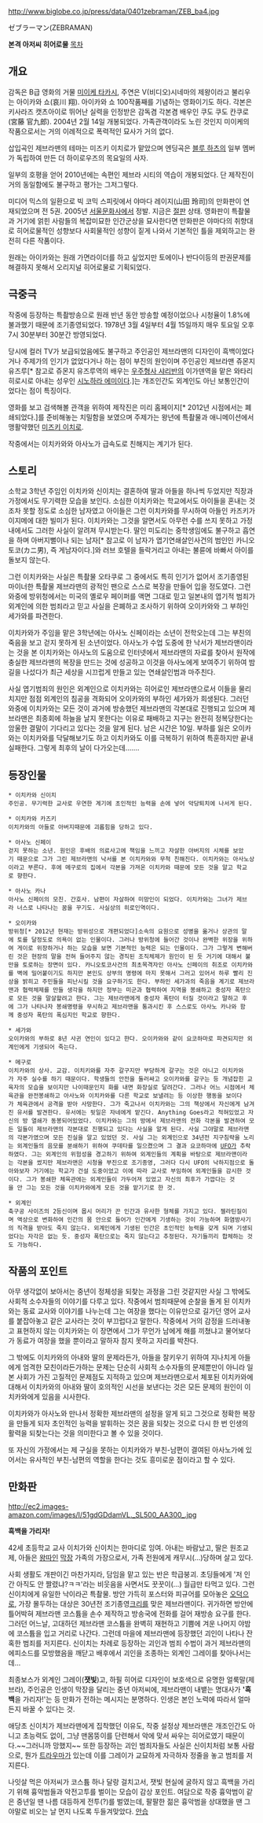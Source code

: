 http://www.biglobe.co.jp/press/data/0401zebraman/ZEB_ba4.jpg

ゼブラーマン(ZEBRAMAN)

'''본격 아저씨 히어로물'''
[[목차]]
== 개요 ==
감독은 B급 영화의 거물 [[미이케 타카시]], 주연은 V(비디오)시네마의 제왕이라고 불리우는 아이카와 쇼(哀川 翔). 아이카와 쇼 100작품째를 기념하는 영화이기도 하다. 각본은 키사라즈 캣츠아이로 뛰어난 실력을 인정받은 감독겸 각본겸 배우인 쿠도 쿠도 칸쿠로(宮藤 官九郎). 2004년 2월 14일 개봉되었다. 가족관객이라도 노린 것인지 미이케의 작품으로서는 거의 이례적으로 폭력적인 묘사가 거의 없다.

삽입곡인 제브라맨의 테마는 미즈키 이치로가 맡았으며 엔딩곡은 [[블루 하츠]]의 일부 멤버가 독립하여 만든 더 하이로우즈의 목요일의 사자.

일부의 호평을 얻어 2010년에는 속편인 제브라 시티의 역습이 개봉되었다. 단 제작진이 거의 동일함에도 불구하고 평가는 그저그렇다.

미디어 믹스의 일환으로 빅 코믹 스피릿에서 야마다 레이지(山田 玲司)의 만화판이 연재되었으며 전 5권. 2005년 [[서울문화사]]에서 정발. 지금은 [[절판]] 상태. 영화판이 특촬물과 거기에 얽힌 사람들의 복잡미묘한 인간군상을 묘사한다면 만화판은 야마다의 취향대로 히어로물적인 성향보다 사회물적인 성향이 짙게 나와서 기본적인 틀을 제외하고는 완전히 다른 작품이다.

원래는 아이카와는 원래 가면라이더를 하고 싶었지만 토에이나 반다이등의 판권문제를 해결하지 못해서 오리지널 히어로물로 기획되었다.

== 극중극 ==
작중에 등장하는 특촬방송으로 원래 반년 동안 방송할 예정이었으나 시청율이 1.8%에 불과했기 때문에 조기종영되었다. 1978년 3월 4일부터 4월 15일까지 매우 토요일 오후 7시 30분부터 30분간 방영되었다.

당시에 컬러 TV가 보급되었음에도 불구하고 주인공인 제브라맨의 디자인이 흑백이었다거나 주제가의 인기가 없었다거나 하는 점이 부진의 원인이며 주인공인 제브라맨 쥬몬지 유즈루[* 참고로 쥬몬지 유즈루역의 배우는 [[우주형사 샤리반]]의 이가덴역을 맡은 와타리 히로시로 아내는 성우인 [[시노하라 에미]]이다.]는 개조인간도 외계인도 아닌 보통인간이었다는 점이 특징이다.

영화를 보고 검색해볼 관객을 위하여 제작진은 미리 홈페이지[* 2012년 시점에서는 폐쇄되었다.]를 준비해놓는 치밀함을 보였으며 주제가는 왕년에 특촬물과 애니메이션에서 맹활약했던 [[미즈키 이치로]].

작중에서는 이치카와와 아사노가 급속도로 친해지는 계기가 된다.

== 스토리 ==
소학교 3학년 주임인 이치카와 신이치는 결혼하여 딸과 아들을 하나씩 두었지만 직장과 가정에서도 무기력한 모습을 보인다. 소심한 이치카와는 학교에서도 아이들을 혼내는 것조차 못할 정도로 소심한 남자였고 아이들은 그런 이치카와를 무시하여 아들인 카즈키가 이지메에 대한 빌미가 된다. 이치카와는 그것을 알면서도 아무런 수를 쓰지 못하고 가정내에서도 그러한 사실이 알려져 무시받는다. 딸인 미도리는 중학생임에도 불구하고 흡연을 하며 아버지뻘이나 되는 남자[* 참고로 이 남자가 엽기연쇄살인사건의 범인인 카니오토코(カニ男), 즉 게남자이다.]와 러브 호텔을 들락거리고 아내는 불륜에 바빠서 아이를 돌보지 않는다.

그런 이치카와는 사실은 특촬물 오타쿠로 그 중에서도 특히 인기가 없어서 조기종영된 마이너한 특촬물 제브라맨의 광적인 팬으로 스스로 복장을 만들어 입을 정도였다. 그런 와중에 방위청에서는 미국의 옐로우 페이퍼를 액면 그대로 믿고 일본내의 엽기적 범죄가 외계인에 의한 범죄라고 믿고 사실을 은폐하고 조사하기 위하여 오이카와와 그 부하인 세가와를 파견한다.

이치카와가 주임을 맡은 3학년에는 아사노 신페이라는 소년이 전학오는데 그는 부친의 죽음을 보고 걷지 못하게 된 소년이었다. 아사노가 수업 도중에 한 낙서가 제브라맨이라는 것을 본 이치카와는 아사노의 도움으로 인터넷에서 제브라맨의 자료를 찾아서 원작에 충실한 제브라맨의 복장을 만드는 것에 성공하고 이것을 아사노에게 보여주기 위하여 밤길을 나섰다가 최근 세상을 시끄럽게 만들고 있는 연쇄살인범과 마주친다.

사실 엽기범죄의 원인은 외계인으로 이치카와는 히어로인 제브라맨으로서 이들을 물리치지만 점점 외계인의 침공을 격화되어 오이카와의 부하인 세가와가 희생된다. 그러던 와중에 이치카와는 모든 것이 과거에 방송했던 제브라맨의 각본대로 진행되고 있으며 제브라맨은 최종회에 하늘을 날지 못한다는 이유로 패배하고 지구는 완전히 정복당한다는 암울한 결말이 기다리고 있다는 것을 알게 된다. 남은 시간은 10일. 부하를 잃은 오이카와는 이치카와를 닥달해보기도 하고 이치카와도 이를 극복하기 위하여 특훈하지만 끝내 실패한다. 그렇게 최후의 날이 다가오는데…….

== 등장인물 ==
 * 이치카와 신이치
 주인공. 무기력한 교사로 우연한 계기에 초인적인 능력을 손에 넣어 악당퇴치에 나서게 된다.

 * 이치카와 카즈키
 이치카와의 아들로 아버지때문에 괴롭힘을 당하고 있다.

 * 아사노 신페이
 걷지 못하는 소년. 원인은 후배의 의료사고에 책임을 느끼고 자살한 아버지의 시체를 보았기 때문으로 그가 그린 제브라맨의 낙서를 본 이치카와와 무척 친해진다. 이치카와는 아사노상이라고 부른다. 후에 메구로의 집에서 각본을 가져온 이치카와 때문에 모든 것을 알고 학교로 향한다.

 * 아사노 카나
 아사노 신페이의 모친. 간호사. 남편이 자살하여 미망인이 되었다. 이치카와는 그녀가 제브라 너스로 나타나는 꿈을 꾸기도. 사실상의 히로인역이다.

 * 오이카와
 방위청[* 2012년 현재는 방위성으로 개편되었다]소속의 요원으로 성병을 옮거나 상관의 말에 토를 달정도로 의욕이 없는 인물이다. 그러나 방위청에 들어간 것이나 완벽한 위장을 위하여 게이로 위장하거나 하는 모습을 보면 기본적인 능력은 되는 인물이다. 그가 그렇게 변해버린 것은 현장의 말을 전혀 들어주지 않는 경직된 조직체제가 원인이 된 듯 거기에 대해서 불만을 토로하는 장면이 있다. 카니오토코사건의 최초목격자인 아사노 신페이의 취조로 이치카와를 벽에 밀어붙이기도 하지만 본인도 상부의 명령에 마지 못해서 그러고 있어서 하루 빨리 진상을 밝히고 주민들을 피난시킬 것을 요구하기도 한다. 부하인 세가과의 죽음을 계기로 제브라맨과 협력체제를 만들 생각을 하지만 정부는 미군과 협력하여 지역을 봉쇄하고 중성자 폭탄으로 모든 것을 말살할려고 한다. 그는 제브라맨에게 중성자 폭탄이 터질 것이라고 말하고 후에 그가 나타나자 봉쇄명령을 무시하고 제브라맨을 통과시킨 후 스스로도 아사노 카나와 함께 중성자 폭탄의 폭심지인 학교로 향한다.

 * 세가와
 오이카와의 부하로 8년 사귄 연인이 있다고 한다. 오이카와와 같이 요코하마로 파견되지만 외계인에게 기생되어 죽는다.

 * 메구로
 이치카와의 상사. 교감. 이치키와를 자주 갈구지만 부당하게 갈구는 것은 아니고 이치카와가 자주 실수를 하기 때문이다. 학생들의 안전을 둘러싸고 오이카와를 갈구는 등 개념잡힌 교육자의 모습을 보이지만 나이때문인지 화를 내면 화장실로 달려간다. 그러나 어느 시점에서 체육관을 완전봉쇄하고 아사노와 이치카와를 다른 학교로 보낼려는 등 이상한 행동을 보이다가 체육관에서 공격을 받아 사망한다. 그가 죽고나서 이치카와는 그의 책상에서 자신에게 남겨진 유서를 발견한다. 유서에는 뒷일은 자네에게 맡긴다. Anything Goes라고 적혀있었고 자신의 방 열쇄가 동봉되어있었다. 이치카와는 그의 방에서 제브라맨의 전화 각본을 발견하여 모든 일들이 제브라맨의 각본대로 진행되고 있다는 사실을 알게 된다. 사실 그야말로 제브라맨의 각본가였으며 모든 진실을 알고 있었던 것. 사실 그는 외계인으로 34년전 지구침략을 노리는 외계인들의 음모를 분쇄하기 위하여 쿠데타를 일으켰으며 그 결과 요코하마에 [[UFO]]가 추락하였다. 그는 외계인의 위험성을 경고하기 위하여 외계인들의 계획을 바탕으로 제브라맨이라는 각본을 썼지만 제브라맨은 시청율 부진으로 조기종영, 그러다 다시 UFO의 낙하지점으로 돌아와보자 거기에는 학교가 건설 도중이었고 이에 따라 교사로 부임하여 외계인들을 감시한 것이다. 그가 봉쇄한 체육관에는 외계인들이 가두어져 있었고 자신의 최후가 가깝다는 것을 안 그는 모든 것을 이치카와에게 모든 것을 맡기기로 한 것.

 * 외계인
 축구공 사이즈의 2등신이며 몹시 머리가 끈 인간과 유사한 형체를 가지고 있다. 젤라틴질이며 액상으로 변화하여 인간의 몸 안으로 들어가 인간에게 기생하는 것이 가능하며 화염방사기의 직격을 받아도 죽지 않는다. 외계인에게 기생된 인간은 초인적인 능력을 갖게 되며 기생되었다는 자각은 없는 듯. 중성자 폭탄으로는 죽지 않는다고 추정된다. 자기들끼리 합체하는 것도 가능하다.

== 작품의 포인트 ==
아무 생각없이 보아서는 중년이 정체성을 되찾는 과정을 그린 것같지만 사실 그 밖에도 사회적 소수자들의 이야기를 다루고 있다. 작중에서 범죄때문에 순찰을 돌게 된 이치카와는 동료 교사와 이야기를 나누는데 그는 여장을 했다는 이유만으로 길가던 영어 교사를 붙잡아놓고 같은 교사라는 것이 부끄럽다고 말한다. 작중에서 거의 감정을 드러내놓고 표현하지 않는 이치카와는 이 장면에서 그가 무언가 남에게 해를 끼쳤냐고 물어보다가 동료가 여장을 했을 뿐이라고 말하자 참지 못하고 자리를 박찬다.

그 밖에도 이치카와의 아내와 딸의 문제라든가, 아들을 잘키우기 위하여 지나치게 아들에게 엄격한 모친이라든가하는 문제는 단순히 사회적 소수자들의 문제뿐만이 아니라 일본 사회가 가진 고질적인 문제점도 지적하고 있으며 제브라맨으로서 체포된 이치카와에 대해서 이치카와의 아내와 딸이 호의적인 시선을 보낸다는 것은 모든 문제의 원인이 이치카와에게 있음을 시사한다.

이치카와가 아사노와 만나서 정확한 제브라맨의 설정을 알게 되고 그것으로 정확한 복장을 만들게 되자 초인적인 능력을 발휘하는 것은 꿈을 되찾는 것으로 다시 한 번 인생의 활력을 되찾는다는 것을 의미한다고 볼 수 있을 것이다.

또 자신의 가정에서는 제 구실을 못하는 이치카와가 부친-남편이 결여된 아사노가에 있어서는 유사적인 부친-남편의 역할을 한다는 것도 흥미로운 점이라고 할 수 있다.

== 만화판 ==
http://ec2.images-amazon.com/images/I/51gdGDdamVL._SL500_AA300_.jpg

'''흑백을 가리자!'''

42세 초등학교 교사 이치가와 신이치는 한마디로 잉여. 
아내는 바람났고, 딸은 원조교제, 아들은 [[왕따]]인 [[막장]] 가족의 가장으로서, 가족 전원에게 캐무시(…)당하며 살고 있다.

사회 생활도 개판이긴 마찬가지라, 담임을 맡고 있는 반은 학급붕괴. 초딩들에게 '저 인간 아직도 안 짤렸냐?ㅋㅋ'라는 비웃음을 사면서도 꿋꿋이(…) 월급만 타먹고 있다.
그런 신이치에게 유일한 낙이라곤 특촬물. 방안 가득히 포스터와 피규어를 모아놓은 [[오덕]]으로, 가장 몰두하는 대상은 30년전 조기종영[[크리]]를 맞은 제브라맨이다. 귀가하면 방안에 틀어박혀 제브라맨 코스튬을 손수 제작하고 방송국에 전화를 걸어 재방송 요구를 한다. 
그러던 어느날, 고대하던 제브라맨 코스튬을 완벽히 재현하고 기쁨에 겨운 나머지 야밤에 코스튬을 입고 거리로 나간다. 그런데 마을에 제브라맨에 등장했던 괴인이 나타나 잔혹한 범죄를 저지른다. 신이치는 차례로 등장하는 괴인과 범죄 수법이 과거 제브라맨의 에피소드를 모방했음을 깨닫고 배후에서 괴인을 조종하는 외계인 그레이를 찾아나서는데...

최종보스가 외계인 그레이('''잿빛''')고, 하필 히어로 디자인이 보호색으로 유명한 얼룩말(제브라), 주인공은 인생이 막장을 달리는 중년 아저씨에, 제브라맨이 내뱉는 명대사가 ''''흑백'''을 가리자!'는 등 만화가 전하는 메시지는 분명하다. 인생은 본인 노력에 따라서 얼마든지 바꿀 수 있다는 것.

애당초 신이치가 제브라맨에게 집착했던 이유도, 작중 설정상 제브라맨은 개조인간도 아니고 초능력도 없이, 그냥 맨몸뚱이를 단련해서 악에 맞서 싸우는 히어로였기 때문이다.~~그러니까 망했지~~  또한 등장하는 괴인 범죄자들도 사실은 신이치처럼 보통 사람으로, 뭔가 [[트라우마]]가 있는데 이를 그레이가 교묘하게 자극하자 정줄을 놓고 범죄를 저지른다. 

나잇살 먹은 아저씨가 코스튬 하나 달랑 걸치고서, 잿빛 현실에 굴하지 않고 흑백을 가리기 위해 흉악범들과 악전고투를 벌이는 모습이 감상 포인트. 여담으로 작중 흉악범이 같은 중년일 땐 나름 대등하게 전투(?)를 벌였는데, 팔팔한 젊은 흉악범을 상대했을 땐 그야말로 비오는 날 먼지 나도록 두들겨맞았다. [[안습]]
